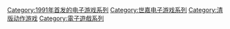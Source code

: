 {{cat main}}

{{DEFAULTSORT:Streets of Rage}}
[[Category:1991年首发的电子游戏系列|Category:1991年首发的电子游戏系列]]
[[Category:世嘉电子游戏系列|Category:世嘉电子游戏系列]]
[[Category:清版动作游戏|Category:清版动作游戏]]
[[Category:電子遊戲系列|Category:電子遊戲系列]]